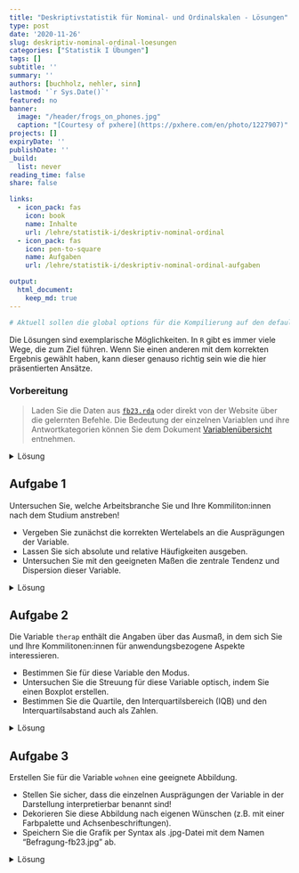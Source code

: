 ```yaml
---
title: "Deskriptivstatistik für Nominal- und Ordinalskalen - Lösungen" 
type: post
date: '2020-11-26' 
slug: deskriptiv-nominal-ordinal-loesungen
categories: ["Statistik I Übungen"] 
tags: [] 
subtitle: ''
summary: '' 
authors: [buchholz, nehler, sinn] 
lastmod: '`r Sys.Date()`'
featured: no
banner:
  image: "/header/frogs_on_phones.jpg"
  caption: "[Courtesy of pxhere](https://pxhere.com/en/photo/1227907)"
projects: []
expiryDate: ''
publishDate: ''
_build:
  list: never
reading_time: false
share: false

links:
  - icon_pack: fas
    icon: book
    name: Inhalte
    url: /lehre/statistik-i/deskriptiv-nominal-ordinal
  - icon_pack: fas
    icon: pen-to-square
    name: Aufgaben
    url: /lehre/statistik-i/deskriptiv-nominal-ordinal-aufgaben

output:
  html_document:
    keep_md: true
---
```


```r
# Aktuell sollen die global options für die Kompilierung auf den default Einstellungen gelassen werden
```

Die Lösungen sind exemplarische Möglichkeiten. In `R` gibt es immer viele Wege, die zum Ziel führen. Wenn Sie einen anderen mit dem korrekten Ergebnis gewählt haben, kann dieser genauso richtig sein wie die hier präsentierten Ansätze.

### Vorbereitung

> Laden Sie die Daten aus [<i class="fas fa-download"></i> `fb23.rda`](/daten/fb23.rda) oder direkt von der Website über die gelernten Befehle. Die Bedeutung der einzelnen Variablen und ihre Antwortkategorien können Sie dem Dokument [Variablenübersicht](/lehre/statistik-i/variablen.pdf) entnehmen.

<details><summary>Lösung</summary>

Daten laden:

```r
load(url('https://pandar.netlify.app/daten/fb23.rda'))  
```


Überblick über den Datensatz verschaffen:

```r
dim(fb23)
str(fb23)
```

Der Datensatz besteht aus `r nrow(fb23)` Zeilen (Beobachtungen) und `r ncol(fb23)` Spalten (Variablen).

</details>



## Aufgabe 1

Untersuchen Sie, welche Arbeitsbranche Sie und Ihre Kommiliton:innen nach dem Studium anstreben!  

* Vergeben Sie zunächst die korrekten Wertelabels an die Ausprägungen der Variable.  
* Lassen Sie sich absolute und relative Häufigkeiten ausgeben.  
* Untersuchen Sie mit den geeigneten Maßen die zentrale Tendenz und Dispersion dieser Variable.  


<details><summary>Lösung</summary>

**Faktor erstellen**

```r
fb23$ziel <- factor(fb23$ziel,
                        levels = 1:4,
                        labels = c("Wirtschaft", "Therapie", "Forschung", "Andere"))
levels(fb23$ziel)
```

**Absolute und relative Häufigkeiten anfordern**  

```r
table(fb23$ziel)              # absolut
prop.table(table(fb23$ziel))  # relativ
```

**Zentrale Tendenz und Dispersion für nominalskalierte Variablen: Modus, relativer Informationsgehalt**

```r
# Modus
which.max(table(fb23$ziel))
```

```r
#relativer Informationsgehalt
hj <- prop.table(table(fb23$ziel))  # hj erstellen
ln_hj <- log(hj)                    # Logarithmus bestimmen
summand <- ln_hj * hj               # Berechnung fuer jede Kategorie
summe <- sum(summand)               # Gesamtsumme
k <- length(hj)                     # Anzahl Kategorien bestimmen
relInf <- -1/log(k) * summe         # Relativer Informationsgehalt
relInf
```

Der Modus der Variable lautet `r names(which.max(table(fb23$ziel)))` - die meisten Ihres Jahrgangs (*n* = `r max(table(fb23$ziel))` bzw. `r round(max(prop.table(table(fb23$ziel)))*100,2)`%) streben einen Job in diesem Bereich an. Der relative Informationsgehalt der Variable beträgt `r round(relInf, 2)`. Sie sehen hier, dass wir im Code einen kleinen Unterschied zum Tutorial eingebaut haben. Die Anzahl der Kategorien wird nicht mehr durch `dim(tab)` sondern durch `length(hj)` bestimmt. Das Resultat ist nicht verschieden - die Anzahl der Kategorien wird gezählt. Wir wollen somit aber nochmal deutlich machen, dass es in `R` immer sehr viele Wege zu einem Ziel geben kann.

</details>



## Aufgabe 2

Die Variable `therap` enthält die Angaben über das Ausmaß, in dem sich Sie und Ihre Kommilitonen:innen für anwendungsbezogene Aspekte interessieren.

* Bestimmen Sie für diese Variable den Modus.     
* Untersuchen Sie die Streuung für diese Variable optisch, indem Sie einen Boxplot erstellen.  
* Bestimmen Sie die Quartile, den Interquartilsbereich (IQB) und den Interquartilsabstand auch als Zahlen.

<details><summary>Lösung</summary>

**Modus**

```r
which.max(table(fb23$therap))
```

**Häufigkeiten**

```r
table(fb23$therap)
prop.table(table(fb23$therap))
```

Der Modus der Variable `therap` beträgt `r which.max(table(fb23$therap))`, d.h. diese Antwortkategorie wurde am häufigsten genannt (*n* = `r max(table(fb23$therap))` bzw. `r round(max(prop.table(table(fb23$therap)))*100,2)`%).

**Boxplot**

```r
boxplot(fb23$therap)
```

**Quartile**

```r
quantile(fb23$therap, c(.25,.5,.75), na.rm=T)
```

Der Median beträgt `r quantile(fb23$therap, .5, na.rm=T)`. Das 1. und 3. Quartil betragen `r quantile(fb23$therap, .25, na.rm=T)` bzw. `r quantile(fb23$therap, .75, na.rm=T)`. Folglich sind die Grenzen des Interquartilsbereich (IQB) `r quantile(fb23$therap, .25, na.rm=T)` und `r  quantile(fb23$therap, .75, na.rm=T)`. Der Interquartilsabstand (IQA) beträgt `r  quantile(fb23$therap, .75, na.rm=T)-quantile(fb23$therap, .25, na.rm=T)`.

</details>


## Aufgabe 3

Erstellen Sie für die Variable `wohnen` eine geeignete Abbildung.   

* Stellen Sie sicher, dass die einzelnen Ausprägungen der Variable in der Darstellung interpretierbar benannt sind!  
* Dekorieren Sie diese Abbildung nach eigenen Wünschen (z.B. mit einer Farbpalette und Achsenbeschriftungen).
* Speichern Sie die Grafik per Syntax als .jpg-Datei mit dem Namen "Befragung-fb23.jpg" ab.

<details><summary>Lösung</summary>

**Faktor erstellen**

```r
fb23$wohnen <- factor(fb23$wohnen, 
                      levels = 1:4, 
                      labels = c("WG", "bei Eltern", "alleine", "sonstiges"))
```

**Default Darstellung und überarbeitete Grafik**

Um die Vergleichbarkeit zu erhöhen, wird im folgenden Code ein kleiner Trick angewendet. Die beiden Histogramme sollten am besten gleichzeitig unter **Plots** angezeigt werden. Durch die verwendete Funktion `par()` kann man verschiedene Plots gemeinsam in einem Fenster zeichnen. Das Argument bestimmt dabei, dass es eine Zeile und zwei Spalten für die Plots gibt.

```r
par(mfrow=c(1,2))

# Default
barplot(table(fb23$wohnen))

# Überarbeitet
barplot(
  # wichtig: Funktion auf Häufigkeitstabelle, nicht die Variable selbst anwenden:
  table(fb23$wohnen),                               
  # aussagekräftiger Titel, inkl. Zeilenumbruch ("\n") 
  main = "Befragung Erstis im WS 23/24:\nAktuelle Wohnsituation", 
  # y-Achsen-Beschriftung:
  ylab = "Häufigkeit",
  # Farben aus einer Farbpalette:
  col = rainbow(10),
  # Platz zwischen Balken minimieren:
  space = 0.1,
  # graue Umrandungen der Balken:
  border = "grey2",
  # Unterscheidlich dichte Schattierungen (statt Füllung) für die vier Balken:
  density = c(50, 75, 25, 50),
  # Richtung, in dem die Schattierung in den vier Balken verläuft
  angle = c(-45, 0, 45, 90),
  # Schriftausrichtung der Achsen horizontal:
  las=2,
  #y-Achse erweitern, sodass mehr Platz zum Titel bleibt:
  ylim = c(0,60))
```

**Speichern (per Syntax)**

```r
jpeg("Befragung-fb23.jpg", width=20, height=10, units="cm", res=200)
barplot(
  table(fb23$wohnen),                               
  main = "Befragung Erstis im WS 23/24:\nAktuelle Wohnsituation", 
  ylab = "Häufigkeit",
  col = rainbow(10),
  space = 0.1,
  border = "grey2",
  density = c(50,75,25,50),
  angle = c(-45,0,45,90),
  las=2,
  ylim = c(0,60))
dev.off()
```

Im Arbeitsverzeichnis sollte die Datei nun vorliegen.

</details>



